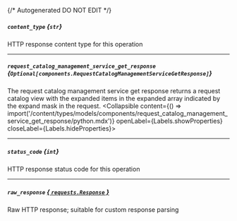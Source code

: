 {/* Autogenerated DO NOT EDIT  */}

##### `content_type` *{`str`}*
HTTP response content type for this operation

---
##### `request_catalog_management_service_get_response` *{`Optional[components.RequestCatalogManagementServiceGetResponse]`}*
The request catalog management service get response returns a request catalog view with the expanded items in the expanded array indicated by the expand mask in the request.
<Collapsible content={() => import('/content/types/models/components/request_catalog_management_service_get_response/python.mdx')} openLabel={Labels.showProperties} closeLabel={Labels.hideProperties}>
</Collapsible>

---
##### `status_code` *{`int`}*
HTTP response status code for this operation

---
##### `raw_response` [*{ `requests.Response` }*](https://requests.readthedocs.io/en/latest/api/#requests.Response)
Raw HTTP response; suitable for custom response parsing


